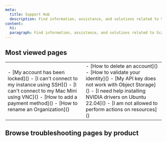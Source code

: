 ```yaml
---
meta:
  title: Support Hub
  description: Find information, assistance, and solutions related to Scaleway products and services.
content:
  h1: 
  paragraph: Find information, assistance, and solutions related to Scaleway products and services.
---
```

<style>
{`
svg.e1afnb7a2.css-15y9vhn-StyledIcon-sizeStyles-StyledIcon.e1gt4cfo0 {
visibility: hidden;
}
`}
}
</style>
<ProductHeader
  productName="Support Hub"
  productLogo="generic"
  description="Browse the support hub to find information, assistance, and solutions related to Scaleway products and services"
/>

<Grid>
    <DefaultCard 
      title="Scaleway billing"
      description="Understand how Scaleway resources are billed."
      url="/#"
      label="See more"
    />
    <DefaultCard 
      title="Product Quotas"
      description="Discover how quotas work."
      url="/#"
      label="See more"
    />
    <DefaultCard 
      title="IAM Permissions"
      description="Become an IAM expert."
      url="/#"
      label="See more"
    />
</Grid>
<Grid>
    <DefaultCard 
      title="Ask AI"
      description="Ask your questions to our AI chatbot."
      url="/#"
      label="See more"
    />
    <DefaultCard 
      title="Request a feature"
      description="Request a new feature for a product."
      url="/#"
      label="See more"
    />
    <DefaultCard 
      title="See services status"
      description="See the current state of Scaleway services"
      url="/#"
      label="See more"
    />
</Grid>

## Most viewed pages

<table>
  <tr>
    <td>
      - [My account has been locked]()
      - [I can't connect to my instance using SSH]()
      - [I can't connect to my Mac Mini using VNC]()
      - [How to add a payment method]()
      - [How to rename an Organization]()
    </td>
    <td>
      - [How to delete an account]()
      - [How to validate your identity]()
      - [My API key does not work with Object Storage]()
      - [I need help installing NVIDIA drivers on Ubuntu 22.04]()
      - [I am not allowed to perform actions on resources]()
    </td>
  </tr>

</table>

## Browse troubleshooting pages by product
<Grid>
  <ProductCard 
  productIcon="AccountExperienceProductIcon"
  title="Account"
  url="/#"
  label=" "
  />
  <ProductCard 
  productIcon="AccountExperienceProductIcon"
  title="Billing"
  url="/#"
  label=" "
  />
  <ProductCard 
  productIcon="AccountExperienceProductIcon"
  title="Audit Trail"
  url="/#"
  label=" "
  />
</Grid>
<Grid>
  <ProductCard 
  productIcon="AccountExperienceProductIcon"
  title="Identity and Access Management"
  url="/#"
  label=" "
  />
  <ProductCard 
  productIcon="AccountExperienceProductIcon"
  title="Key Manager"
  url="/#"
  label=" "
  />
  <ProductCard 
  productIcon="AccountExperienceProductIcon"
  title="Secret Manager"
  url="/#"
  label=" "
  />
  </Grid>
<Grid>
  <ProductCard 
  productIcon="AccountExperienceProductIcon"
  title="Apple silicon"
  url="/#"
  label=" "
  />
  <ProductCard 
  productIcon="AccountExperienceProductIcon"
  title="Dedibox in the Scaleway console"
  url="/#"
  label=" "
  />
  <ProductCard 
  productIcon="AccountExperienceProductIcon"
  title="Dedibox"
  url="/#"
  label=" "
  />
  </Grid>
<Grid>
  <ProductCard 
  productIcon="AccountExperienceProductIcon"
  title="Elastic Metal"
  url="/#"
  label=" "
  />
  <ProductCard 
  productIcon="AccountExperienceProductIcon"
  title="Instances"
  url="/#"
  label=" "
  />
  <ProductCard 
  productIcon="AccountExperienceProductIcon"
  title="GPU Instances"
  url="/#"
  label=" "
  />
  </Grid>
<Grid>
  <ProductCard 
  productIcon="AccountExperienceProductIcon"
  title="Container Registry"
  url="/#"
  label=" "
  />
  <ProductCard 
  productIcon="AccountExperienceProductIcon"
  title="Kubernetes"
  url="/#"
  label=" "
  />
  <ProductCard 
  productIcon="AccountExperienceProductIcon"
  title="Managed Database for PostgreSQL and MySQL"
  url="/#"
  label=" "
  />
  </Grid>
<Grid>
  <ProductCard 
  productIcon="AccountExperienceProductIcon"
  title="Managed Database for Redis™"
  url="/#"
  label=" "
  />
  <ProductCard 
  productIcon="AccountExperienceProductIcon"
  title="Distributed Data Lab"
  url="/#"
  label=" "
  />
  <ProductCard 
  productIcon="AccountExperienceProductIcon"
  title="Transactional Email"
  url="/#"
  label=" "
  />
  </Grid>
<Grid>
  <ProductCard 
  productIcon="AccountExperienceProductIcon"
  title="Messaging and Queuing"
  url="/#"
  label=" "
  />
  <ProductCard 
  productIcon="AccountExperienceProductIcon"
  title="Domains and DNS"
  url="/#"
  label=" "
  />
  <ProductCard 
  productIcon="AccountExperienceProductIcon"
  title="Edge Services"
  url="/#"
  label=" "
  />
  </Grid>
<Grid>
  <ProductCard 
  productIcon="AccountExperienceProductIcon"
  title="Load Balancer"
  url="/#"
  label=" "
  />
  <ProductCard 
  productIcon="AccountExperienceProductIcon"
  title="Private Networks"
  url="/#"
  label=" "
  />
  <ProductCard 
  productIcon="AccountExperienceProductIcon"
  title="Public Gateways"
  url="/#"
  label=" "
  />
  </Grid>
<Grid>
  <ProductCard 
  productIcon="AccountExperienceProductIcon"
  title="VPC"
  url="/#"
  label=" "
  />
  <ProductCard 
  productIcon="AccountExperienceProductIcon"
  title="Cockpit"
  url="/#"
  label=" "
  />
  <ProductCard 
  productIcon="AccountExperienceProductIcon"
  title="Environmental Footprint"
  url="/#"
  label=" "
  />
  </Grid>
<Grid>
  <ProductCard 
  productIcon="AccountExperienceProductIcon"
  title="Serverless Functions"
  url="/#"
  label=" "
  />
  <ProductCard 
  productIcon="AccountExperienceProductIcon"
  title="Serverless Containers"
  url="/#"
  label=" "
  />
  <ProductCard 
  productIcon="AccountExperienceProductIcon"
  title="Serverless Jobs"
  url="/#"
  label=" "
  />
  </Grid>
<Grid>
  <ProductCard 
  productIcon="AccountExperienceProductIcon"
  title="Serverless SQL Databases"
  url="/#"
  label=" "
  />
  <ProductCard 
  productIcon="AccountExperienceProductIcon"
  title="Block Storage"
  url="/#"
  label=" "
  />
  <ProductCard 
  productIcon="AccountExperienceProductIcon"
  title="Object Storage"
  url="/#"
  label=" "
  />
</Grid>
